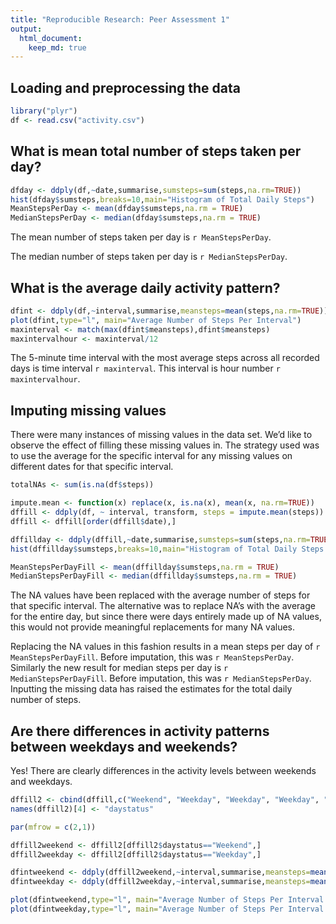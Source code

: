 ```yaml
---
title: "Reproducible Research: Peer Assessment 1"
output: 
  html_document:
    keep_md: true
---
```



## Loading and preprocessing the data
```r
library("plyr")  
df <- read.csv("activity.csv")

```

## What is mean total number of steps taken per day?

```r
dfday <- ddply(df,~date,summarise,sumsteps=sum(steps,na.rm=TRUE)) 
hist(dfday$sumsteps,breaks=10,main="Histogram of Total Daily Steps")  
MeanStepsPerDay <- mean(dfday$sumsteps,na.rm = TRUE)
MedianStepsPerDay <- median(dfday$sumsteps,na.rm = TRUE)

```

The mean number of steps taken per day is `r MeanStepsPerDay`.

The median number of steps taken per day is `r MedianStepsPerDay`.

## What is the average daily activity pattern?
```r
dfint <- ddply(df,~interval,summarise,meansteps=mean(steps,na.rm=TRUE))
plot(dfint,type="l", main="Average Number of Steps Per Interval")
maxinterval <- match(max(dfint$meansteps),dfint$meansteps)
maxintervalhour <- maxinterval/12
```

The 5-minute time interval with the most average steps across all recorded days is time interval `r maxinterval`. This interval is hour number `r maxintervalhour`.

## Imputing missing values
There were many instances of missing values in the data set. We'd like to observe the effect of filling these missing values in. The strategy used was to use the average for the specific interval for any missing values on different dates for that specific interval.
```r
totalNAs <- sum(is.na(df$steps))

impute.mean <- function(x) replace(x, is.na(x), mean(x, na.rm=TRUE))
dffill <- ddply(df, ~ interval, transform, steps = impute.mean(steps))
dffill <- dffill[order(dffill$date),]

dffillday <- ddply(dffill,~date,summarise,sumsteps=sum(steps,na.rm=TRUE))  
hist(dffillday$sumsteps,breaks=10,main="Histogram of Total Daily Steps (Filled Dataset)")

MeanStepsPerDayFill <- mean(dffillday$sumsteps,na.rm = TRUE)
MedianStepsPerDayFill <- median(dffillday$sumsteps,na.rm = TRUE)
```
The NA values have been replaced with the average number of steps for that specific interval. The alternative was to replace NA's with the average for the entire day, but since there were days entirely made up of NA values, this would not provide meaningful replacements for many NA values.

Replacing the NA values in this fashion results in a mean steps per day of `r MeanStepsPerDayFill`. Before imputation, this was `r MeanStepsPerDay`. Similarly the new result for median steps per day is `r MedianStepsPerDayFill`. Before imputation, this was `r MedianStepsPerDay`. Inputting the missing data has raised the estimates for the total daily number of steps.

## Are there differences in activity patterns between weekdays and weekends?
Yes! There are clearly differences in the activity levels between weekends and weekdays.
```r
dffill2 <- cbind(dffill,c("Weekend", "Weekday", "Weekday", "Weekday", "Weekday", "Weekday", "Weekend")[as.POSIXlt(df$date)$wday + 1])
names(dffill2)[4] <- "daystatus"

par(mfrow = c(2,1))

dffill2weekend <- dffill2[dffill2$daystatus=="Weekend",]
dffill2weekday <- dffill2[dffill2$daystatus=="Weekday",]

dfintweekend <- ddply(dffill2weekend,~interval,summarise,meansteps=mean(steps,na.rm=TRUE))
dfintweekday <- ddply(dffill2weekday,~interval,summarise,meansteps=mean(steps,na.rm=TRUE))

plot(dfintweekend,type="l", main="Average Number of Steps Per Interval (Weekend)")
plot(dfintweekday,type="l", main="Average Number of Steps Per Interval (Weekday)")
```
